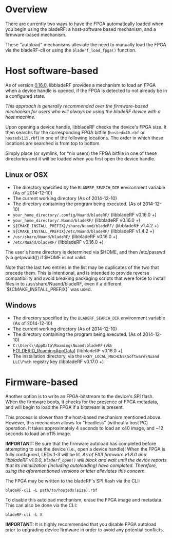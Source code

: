 = Overview = 
There are currently two ways to have the FPGA automatically loaded when you begin using the bladeRF: a host-software based mechanism, and a firmware-based mechanism.

These "autoload" mechanisms alleviate the need to manually load the FPGA via the bladeRF-cli or using the <code>bladerf_load_fpga()</code> function.

= Host software-based =
As of version [https://github.com/Nuand/bladeRF/commit/14f515e4674674fb818172cde5feb9733cfaedcc 0.16.0], libbladeRF provides a mechanism to load an FPGA when a device handle is opened, if the FPGA is detected to not already be in a configured state.

<i>This approach is generally recommended over the firmware-based mechanism for users who will always be using the bladeRF device with a host machine.</i>

Upon opening a device handle, libbladeRF checks the device's FPGA size.  It then searchs for the corresponding FPGA bitfile (<code>hostedx40.rbf</code> or <code>hostedx115.rbf</code>) in one of the following locations. The order in which these locations are searched is from top to bottom.

Simply place (or symlink, for *nix users) the FPGA bitfile in one of these directories and it will be loaded when you first open the device handle.

== Linux or OSX ==

* The directory specified by the <code>BLADERF_SEARCH_DIR</code> environment variable (As of 2014-12-10)
* The current working directory (As of 2014-12-10)
* The directory containing the program being executed. (As of 2014-12-10)
* <code>your_home_directory/.config/Nuand/bladeRF/</code> (libbladeRF v0.16.0 +)
* <code>your_home_directory/.Nuand/bladeRF/</code> (libbladeRF v0.16.0 +)
* <code>${CMAKE_INSTALL_PREFIX}/share/Nuand/bladeRF/</code> (libbladeRF v1.4.2 +)
* <code>${CMAKE_INSTALL_PREFIX}/etc/Nuand/bladeRF/</code> (libbladeRF v1.4.2 +)
* <code>/usr/share/Nuand/bladeRF/</code> (libbladeRF v0.16.0 +)
* <code>/etc/Nuand/bladeRF/</code> (libbladeRF v0.16.0 +)

The user's home directory is determined via $HOME, and then /etc/passwd (via getpwuid()) if $HOME is not valid.

Note that the last two entries in the list may be duplicates of the two that precede them. This is intentional, and is intended to provide reverse compatibility and avoid breaking packaging scripts that were force to install files in to /usr/share/Nuand/bladeRF, even if a different `${CMAKE_INSTALL_PREFIX}` was used.

== Windows ==
* The directory specified by the <code>BLADERF_SEARCH_DIR</code> environment variable (As of 2014-12-10)
* The current working directory (As of 2014-12-10)
* The directory containing the program being executed. (As of 2014-12-10)
* <code>C:\Users\<user name>\AppData\Roaming\Nuand\bladeRF</code> (via [http://msdn.microsoft.com/en-us/library/windows/desktop/dd378457%28v=vs.85%29.aspx FOLDERID_RoamingAppData]) (libbladeRF v0.16.0 +)
* The installation directory, via the <code>HKEY_LOCAL_MACHINE\Software\Nuand LLC\Path</code> registry key (libbladeRF v0.17.0 +)


= Firmware-based =

Another option is to write an FPGA-bitstream to the device's SPI flash.  When the firmware boots, it checks for the presence of FPGA metadata, and will begin to load the FPGA if a bitstream is present. 

This process is slower than the host-based mechanism mentioned above. However, this mechanism allows for "headless" (without a host PC) operation. It takes approximately 4 seconds to load an x40 image, and ~12 seconds to load an x115 image.

<b>IMPORTANT:</b> Be sure that the firmware autoload has completed before attempting to use the device (i.e., open a device handle)! When the FPGA is fully configured, LEDs 1-3 will be lit. ''As of FX3 firmware v1.8.0 and libbladeRF v1.0.0, <code>bladerf_open()</code> will block and wait until the device reports that its initialization (including autoloading) have completed. Therefore, using the aforementioned versions or later alleviates this concern.''

The FPGA may be written to the bladeRF's SPI flash via the CLI:
<pre>bladeRF-cli -L path/to/hostedx(size).rbf</pre>

To disable this autoload mechanism, erase the FPGA image and metadata. This can also be done via the CLI:
<pre>bladeRF-cli -L X</pre>

<b>IMPORTANT:</b> It is highly recommended that you disable FPGA autoload prior to upgrading device firmware in order to avoid any potential conflicts.

